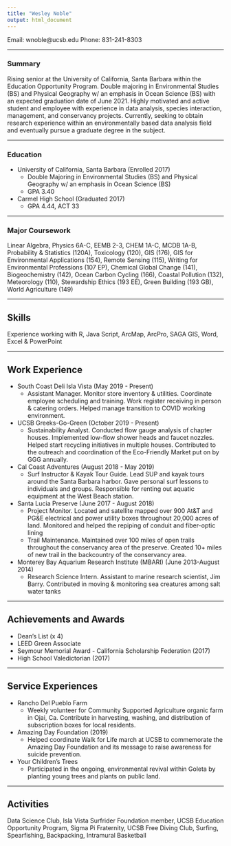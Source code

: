 ```yaml
---
title: "Wesley Noble"
output: html_document
---
```

Email: wnoble@ucsb.edu Phone: 831-241-8303

---


### Summary
Rising senior at the University of California, Santa Barbara within the Education Opportunity Program. Double majoring in Environmental Studies (BS) and Physical Geography w/ an emphasis in Ocean Science (BS) with an expected graduation date of June 2021. Highly motivated and active student and employee with experience in data analysis, species interaction, management, and conservancy projects. Currently, seeking to obtain research experience within an environmentally based data analysis field and eventually pursue a graduate degree in the subject.

---

### Education
- University of California, Santa Barbara (Enrolled 2017)
  - Double Majoring in Environmental Studies (BS) and Physical Geography w/ an emphasis in Ocean Science (BS)
  - GPA 3.40 
- Carmel High School (Graduated 2017) 
  - GPA 4.44, ACT 33
  
---

### Major Coursework
Linear Algebra, Physics 6A-C, EEMB 2-3, CHEM 1A-C, MCDB 1A-B, Probability & Statistics (120A), Toxicology (120), GIS (176), GIS for Environmental Applications (154), Remote Sensing (115), Writing for Environmental Professions (107 EP), Chemical Global Change (141), Biogeochemistry (142), Ocean Carbon Cycling (166), Coastal Pollution (132), Meteorology (110), Stewardship Ethics (193 EE), Green Building (193 GB), World Agriculture (149) 

---

## Skills
Experience working with R, Java Script, ArcMap, ArcPro, SAGA GIS, Word, Excel & PowerPoint

---

## Work Experience
- South Coast Deli Isla Vista (May 2019 - Present)
  - Assistant Manager. Monitor store inventory & utilities. Coordinate employee scheduling and training. Work register receiving in person & catering orders. Helped manage transition to COVID working environment.
- UCSB Greeks-Go-Green (October 2019 - Present)
  - Sustainability Analyst. Conducted flow gauge analysis of chapter houses. Implemented low-flow shower heads and faucet nozzles. Helped start recycling initiatives in multiple houses. Contributed to the outreach and coordination of the Eco-Friendly Market put on by GGG annually.
- Cal Coast Adventures (August 2018 - May 2019)
  - Surf Instructor & Kayak Tour Guide. Lead SUP and kayak tours around the Santa Barbara harbor. Gave personal surf lessons to individuals and groups. Responsible for renting out aquatic equipment at the West Beach station.
- Santa Lucia Preserve (June 2017 - August 2018)
  - Project Monitor. Located and satellite mapped over 900 At&T and PG&E electrical and power utility boxes throughout 20,000 acres of land. Monitored and helped the repiping of conduit and fiber-optic lining
  - Trail Maintenance. Maintained over 100 miles of open trails throughout the conservancy area of the preserve. Created 10+ miles of new trail in the backcountry of the conservancy area.
- Monterey Bay Aquarium Research Institute (MBARI) (June 2013-August 2014)
  - Research Science Intern. Assistant to marine research scientist, Jim Barry. Contributed in moving & monitoring sea creatures among salt water tanks

---

## Achievements and Awards
- Dean’s List (x 4)
- LEED Green Associate
- Seymour Memorial Award - California Scholarship Federation (2017)
- High School Valedictorian (2017)

---

## Service Experiences
- Rancho Del Pueblo Farm
  - Weekly volunteer for Community Supported Agriculture organic farm in Ojai, Ca. Contribute in harvesting, washing, and distribution of subscription boxes for local residents.
- Amazing Day Foundation (2019)
  - Helped coordinate Walk for Life march at UCSB to commemorate the Amazing Day Foundation and its message to raise awareness for suicide prevention.
- Your Children’s Trees
  - Participated in the ongoing, environmental revival within Goleta by planting young trees and plants on public land.

---

## Activities
Data Science Club, Isla Vista Surfrider Foundation member, UCSB Education Opportunity Program, Sigma Pi Fraternity, UCSB Free Diving Club, Surfing, Spearfishing, Backpacking, Intramural Basketball

